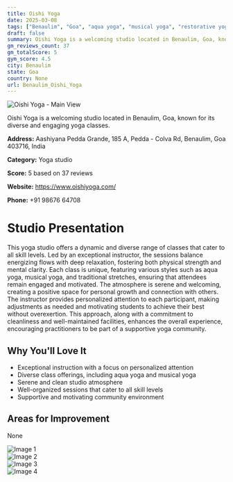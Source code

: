 ```yaml
---
title: Oishi Yoga
date: 2025-03-08
tags: ["Benaulim", "Goa", "aqua yoga", "musical yoga", "restorative yoga", "welcoming atmosphere", "variety of classes", "Benaulim"]  
draft: false
summary: Oishi Yoga is a welcoming studio located in Benaulim, Goa, known for its diverse and engaging yoga classes.
gm_reviews_count: 37
gm_totalScore: 5
gym_score: 4.5
city: Benaulim
state: Goa
country: None
url: Benaulim_Oishi_Yoga
---
```


<div className="aspect-[16/9] relative my-8">
  <img 
    src="https://lh3.googleusercontent.com/gps-cs-s/AB5caB9gDowb9Bzs1Gz6j4_Lnj8r0LBJesMaxhXl6DP40Yyp5ClTEvvLOLOQoDhjSJuxt_E2Sbavzkd-4WQs_YsAZr91vev9hYRTfdhvNNwr7xazJbVVSnWYrA0FoicEY8lwLHy9L9YP9g=w1920-h1080-k-no"
    alt="Oishi Yoga - Main View"
    className="object-cover absolute inset-0 w-full h-full rounded-lg"
  />
</div>

Oishi Yoga is a welcoming studio located in Benaulim, Goa, known for its diverse and engaging yoga classes.

**Address:** Aashiyana Pedda Grande, 185 A, Pedda - Colva Rd, Benaulim, Goa 403716, India

**Category:** Yoga studio

**Score:** 5 based on 37 reviews

**Website:** https://www.oishiyoga.com/

**Phone:** +91 98676 64708

# Studio Presentation

This yoga studio offers a dynamic and diverse range of classes that cater to all skill levels. Led by an exceptional instructor, the sessions balance energizing flows with deep relaxation, fostering both physical strength and mental clarity. Each class is unique, featuring various styles such as aqua yoga, musical yoga, and traditional stretches, ensuring that attendees remain engaged and motivated. The atmosphere is serene and welcoming, creating a positive space for personal growth and connection with others. The instructor provides personalized attention to each participant, making adjustments as needed and motivating students to achieve their best without overexertion. This approach, along with a commitment to cleanliness and well-maintained facilities, enhances the overall experience, encouraging practitioners to be part of a supportive yoga community.

## Why You'll Love It

- Exceptional instruction with a focus on personalized attention
- Diverse class offerings, including aqua yoga and musical yoga
- Serene and clean studio atmosphere
- Well-organized sessions that cater to all skill levels
- Supportive and motivating community environment

## Areas for Improvement

None

<div className="grid grid-cols-1 xl:grid-cols-2 gap-4 my-8">
<div className="aspect-[4/3] relative"><img src="https://lh3.googleusercontent.com/gps-cs-s/AB5caB_qwem5zznpzM9FoiNcdl0sw0-K6IeJVM-m875QiV-MqMgAeCfP00qrb0R_r-aDsZ4HKNqYvj3GvQb3Cs5bGbU-rEtPfWQZgDd-8Dp20hDnUcVPK_Q9ZbWyJRYeB5JMwXXa26wx=w1920-h1080-k-no" alt="Image 1" className="object-cover absolute inset-0 w-full h-full rounded-lg" /></div>
<div className="aspect-[4/3] relative"><img src="https://lh3.googleusercontent.com/gps-cs-s/AB5caB_esrqSCZtmLCrCjS1pIGZA26fhYpg4kRmB1rtCujw3di3I3IbsvLyTkueNr_M8HOJyEgXpuJWb4gerginFxqZ-st-nyzVFMrf21ZV6jcpl6SY2QuEJutQGKQWFZdZNTtNsIeZx5Q=w1920-h1080-k-no" alt="Image 2" className="object-cover absolute inset-0 w-full h-full rounded-lg" /></div>
<div className="aspect-[4/3] relative"><img src="https://lh3.googleusercontent.com/gps-cs-s/AB5caB-d1WzbZjgWJN0Db5XTBn_B5RUYjBCo8UOJPVXeZ-X8_B0WvXK4Gcmdgsl8DbSPCNAm_lgDehRfxQ6_-D7teALCmLErE8a74ssOCCNwTMZ97HBwl6Ea9-_OPur3vWUSkLHqkEds=w1920-h1080-k-no" alt="Image 3" className="object-cover absolute inset-0 w-full h-full rounded-lg" /></div>
<div className="aspect-[4/3] relative"><img src="https://lh3.googleusercontent.com/gps-cs-s/AB5caB-_7u-ooSQkDWXA64UzaeJD8cRgm0fF05Mtr4NfhKyXF3BZ1KG2WNs37aJwrv3clQnHe_msSGiczvGY0Tffj_B50uD6uKY0hU4FHMwUqS7IXoYwwvNEsCRMnxGSVkDag4TPxLjdFA=w1920-h1080-k-no" alt="Image 4" className="object-cover absolute inset-0 w-full h-full rounded-lg" /></div>
</div>